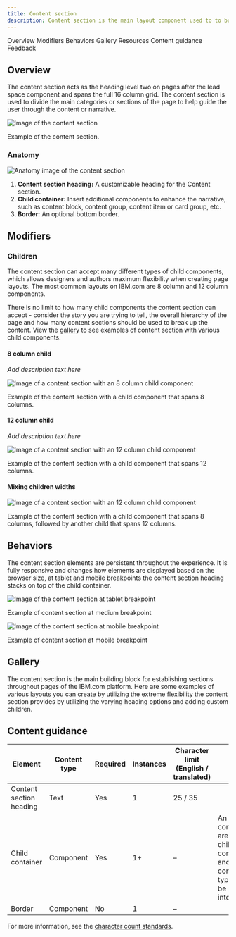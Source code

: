 ```yaml
---
title: Content section
description: Content section is the main layout component used to to build web experiences on IBM.com. It encapsulates two types of headings and can accept many child components to enable maximum customization and flexibility.
---
```



<ComponentDescription name="Content section" type="layout" />

<AnchorLinks>

<AnchorLink>Overview</AnchorLink>
<AnchorLink>Modifiers</AnchorLink>
<AnchorLink>Behaviors</AnchorLink>
<AnchorLink>Gallery</AnchorLink>
<AnchorLink>Resources</AnchorLink>
<AnchorLink>Content guidance</AnchorLink>
<AnchorLink>Feedback</AnchorLink>

</AnchorLinks>

## Overview

The content section acts as the heading level two on pages after the lead space component and spans the full 16 column grid. The content section is used to divide the main categories or sections of the page to help guide the user through the content or narrative. 

![Image of the content section](../../images/component/content-section/content-section-overview.png)

<Caption>Example of the content section.</Caption>

### Anatomy

![Anatomy image of the content section](../../images/component/content-section/content-section-anatomy.png)

1. **Content section heading:** A customizable heading for the Content section.
2. **Child container:** Insert additional components to enhance the narrative, such as content block, content group, content item or card group, etc.
3. **Border:** An optional bottom border.

## Modifiers

### Children

The content section can accept many different types of child components, which allows designers and authors maximum flexibility when creating page layouts. The most common layouts on IBM.com are 8 column and 12 column components.

There is no limit to how many child components the content section can accept - consider the story you are trying to tell, the overall hierarchy of the page and how many content sections should be used to break up the content. View the [gallery](#gallery) to see examples of content section with various child components.

#### 8 column child

_Add description text here_

![Image of a content section with an 8 column child component](../../images/component/content-section/content-section-modifier-children-02.png)

<Caption>
  Example of the content section with a child component that spans 8 columns.
</Caption>

#### 12 column child

_Add description text here_

![Image of a content section with an 12 column child component](../../images/component/content-section/content-section-modifier-children-01.png)

<Caption>
  Example of the content section with a child component that spans 12 columns.
</Caption>

#### Mixing children widths

![Image of a content section with an 12 column child component](../../images/component/content-section/content-section-modifier-children-01.png)

<Caption>
  Example of the content section with a child component that spans 8 columns, followed by another child that spans 12 columns.
</Caption>

## Behaviors

The content section elements are persistent throughout the experience. It is fully responsive and changes how elements are displayed based on the browser size, at tablet and mobile breakpoints the content section heading stacks on top of the child container.

<Row>

<Column colMd={8} colLg={8}>

![Image of the content section at tablet breakpoint](../../images/component/content-section/content-section-behavior-01.png)

<Caption>Example of content section at medium breakpoint</Caption>

</Column>

<Column colMd={8} colLg={4}>

![Image of the content section at mobile breakpoint](../../images/component/content-section/content-section-behavior-02.png)

<Caption>Example of content section at mobile breakpoint</Caption>

</Column>

</Row>

## Gallery

The content section is the main building block for establishing sections throughout pages of the IBM.com platform. Here are some examples of various layouts you can create by utilizing the extreme flexibility the content section provides by utilizing the varying heading options and adding custom children.

<ResourceLinks name="Content section" type="layout" />

## Content guidance

| Element                                                    | Content type | Required | Instances | Character limit <br/>(English / translated) | Notes                                                                                        |
| ---------------------------------------------------------- | ------------ | -------- | --------- | ------------------------------------------- | -------------------------------------------------------------------------------------------- |
| Content section heading                                    | Text         | Yes      | 1         | 25 / 35                                     |                                                                                              |
| Child container                                            | Component    | Yes      | 1+        | –                                           | An optional container area that child components and other content types can be passed into. |
| Border                                                     | Component    | No       | 1         | –                                           |                                                                                              |

For more information, see the [character count standards](https://www.ibm.com/standards/carbon/guidelines/content#character-count-standards).

<ComponentFooter name="Content section" type="layout" />
